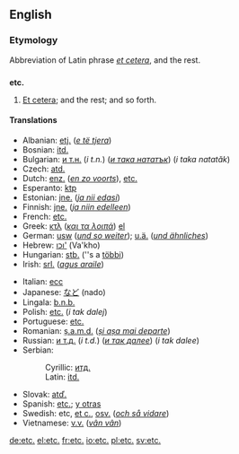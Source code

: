 ==English==

{{rank|private|dinner|command|770|etc.|broke|waiting|political}}

{{wikipediaAlt|Et cetera}}
===Etymology===
Abbreviation of Latin phrase ''[[et cetera]]'', and the rest.

==={{abbreviation}}===
'''etc.'''
# [[et cetera|Et cetera]]; and the rest; and so forth.

====Translations====
{{top}}
*Albanian: [[etj.]] (''[[e të tjera]]'')
*Bosnian: [[itd.]]
*Bulgarian: [[и т.н.]] (''i t.n.'') (''[[и така нататък]]'') (''i taka natatăk'')
*Czech: [[atd.]]
*Dutch: [[enz.]] (''[[en zo voorts]]''), [[etc.]]
*Esperanto: [[ktp]]
*Estonian: [[jne.]] (''[[ja nii edasi]]'')
*Finnish: [[jne.]] (''[[ja niin edelleen]]'')
*French: [[etc.]]
*Greek: [[κτλ]] (''[[και τα λοιπά]]'') [[:el:κτλ|el]]
*German: [[usw]] (''[[und so weiter]]''); [[u.ä.]] (''[[und ähnliches]]'')
*Hebrew: [[וכו']] (Va'kho)
*Hungarian: [[stb.]] (''s a [[többi]])
*Irish: [[srl.]] (''[[agus araile]]'')
{{mid}}
*Italian: [[ecc]]
*Japanese: [[など]] (nado)
*Lingala: [[b.n.b.]]
*Polish: [[etc.]]  (''i tak dalej'')
*Portuguese: [[etc.]]
*Romanian: [[ș.a.m.d.]] (''[[și așa mai departe]]'')
*Russian: [[и т.д.]] (''i t.d.'') (''[[и так далее]]'') (''i tak dalee'')
*Serbian:
*:Cyrillic: [[итд.]]
*:Latin: [[itd.]]
*Slovak: [[atď.]]
*Spanish: [[etc.]]; [[y otras]]
*Swedish: etc, [[et c.]], [[osv.]] (''[[och så vidare]]'')
*Vietnamese: [[v.v.]] (''[[vân vân]]'')
{{bottom}}

[[de:etc.]]
[[el:etc.]]
[[fr:etc.]]
[[io:etc.]]
[[pl:etc.]]
[[sv:etc.]]